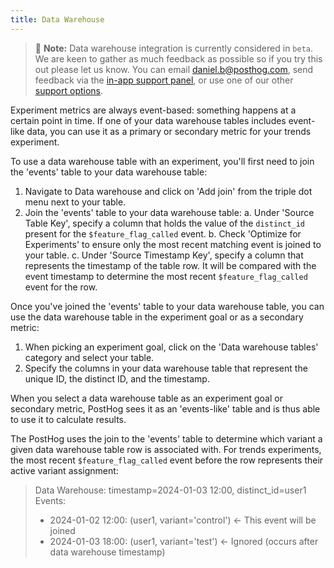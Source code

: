 ```yaml
---
title: Data Warehouse
---
```


> 🚧 **Note:** Data warehouse integration is currently considered in `beta`. We are keen to gather as much feedback as possible so if you try this out please let us know. You can email [daniel.b@posthog.com](mailto:daniel.@posthog.com), send feedback via the [in-app support panel](https://us.posthog.com#panel=support%3Afeedback%3Aexperiments%3Alow), or use one of our other [support options](/docs/support-options).

Experiment metrics are always event-based: something happens at a certain point in time. If one of your data warehouse tables includes event-like data, you can use it as a primary or secondary metric for your trends experiment.

To use a data warehouse table with an experiment, you'll first need to join the 'events' table to your data warehouse table:

1. Navigate to Data warehouse and click on 'Add join' from the triple dot menu next to your table.
2. Join the 'events' table to your data warehouse table:
	a. Under 'Source Table Key', specify a column that holds the value of the `distinct_id` present for the `$feature_flag_called` event.
	b. Check 'Optimize for Experiments' to ensure only the most recent matching event is joined to your table.
	c. Under 'Source Timestamp Key', specify a column that represents the timestamp of the table row. It will be compared with the event timestamp to determine the most recent `$feature_flag_called` event for the row.

<ProductScreenshot
  imageLight = "https://res.cloudinary.com/dmukukwp6/image/upload/add_join_light_fc0e4cab91.png"
  imageDark = "https://res.cloudinary.com/dmukukwp6/image/upload/add_join_dark_cb350f80ef.png"
  classes="rounded"
  alt="Screenshot of the triple dot menu to add a join"
/>

<ProductScreenshot
  imageLight = "https://res.cloudinary.com/dmukukwp6/image/upload/join_events_light_d3feed92bd.png"
  imageDark = "https://res.cloudinary.com/dmukukwp6/image/upload/join_events_dark_19308b52e9.png"
  classes="rounded"
  alt="Screenshot of the form to join the events table"
/>

Once you've joined the 'events' table to your data warehouse table, you can use the data warehouse table in the experiment goal or as a secondary metric:

1. When picking an experiment goal, click on the 'Data warehouse tables' category and select your table.
2. Specify the columns in your data warehouse table that represent the unique ID, the distinct ID, and the timestamp.

<ProductScreenshot
  imageLight = "https://res.cloudinary.com/dmukukwp6/image/upload/experiment_goal_light_c767c4f794.png"
  imageDark = "https://res.cloudinary.com/dmukukwp6/image/upload/experiment_goal_dark_7eedc50ffe.png"
  classes="rounded"
  alt="Screenshot of the form to assign a data warehouse table to an experiment goal"
/>

When you select a data warehouse table as an experiment goal or secondary metric, PostHog sees it as an 'events-like' table and is thus able to use it to calculate results.

<ProductScreenshot
  imageLight = "https://res.cloudinary.com/dmukukwp6/image/upload/experiment_results_light_ccc5eb3f68.png"
  imageDark = "https://res.cloudinary.com/dmukukwp6/image/upload/experiment_results_dark_38717c2c51.png"
  classes="rounded"
  alt="Screenshot of the experiment results"
/>

The PostHog uses the join to the 'events' table to determine which variant a given data warehouse table row is associated with. For trends experiments, the most recent `$feature_flag_called` event before the row represents their active variant assignment:

> Data Warehouse: timestamp=2024-01-03 12:00, distinct_id=user1
> Events:
> - 2024-01-02 12:00: (user1, variant='control')   <- This event will be joined
> - 2024-01-03 18:00: (user1, variant='test')      <- Ignored (occurs after data warehouse timestamp)
